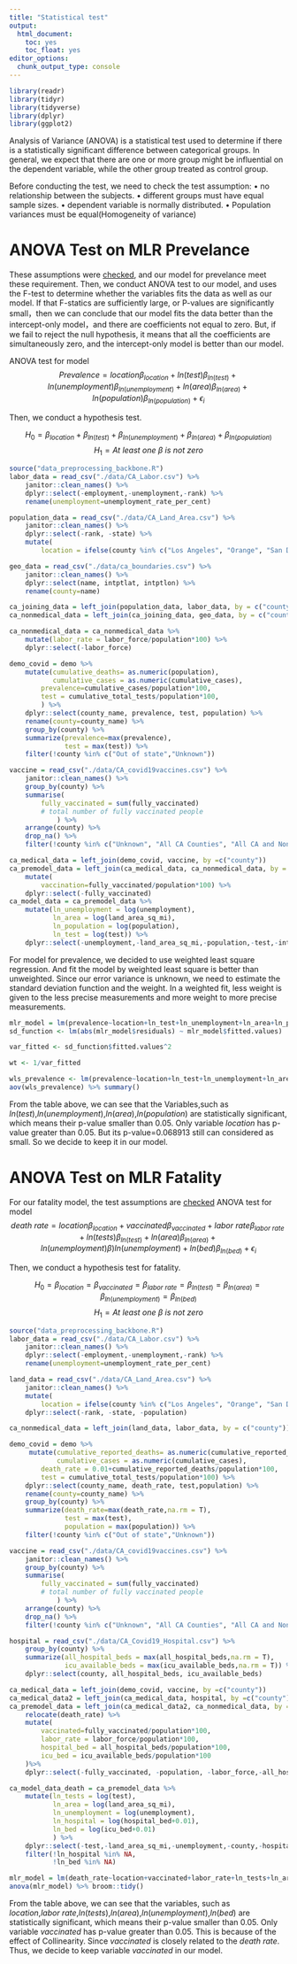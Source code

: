 ```yaml
---
title: "Statistical test"
output: 
  html_document: 
    toc: yes
    toc_float: yes
editor_options: 
  chunk_output_type: console
---
```


```r
library(readr)
library(tidyr)
library(tidyverse)
library(dplyr)
library(ggplot2)
```

Analysis of Variance (ANOVA) is a statistical test used to determine if there is a statistically significant difference between categorical groups. In general, we expect that there are one or more group might be influential on the dependent variable, while the other group treated as control group. 

Before conducting the test, we need to check the test assumption:
$\bullet$ no relationship between the subjects.
$\bullet$ different groups must have equal sample sizes.
$\bullet$ dependent variable is normally distributed.
$\bullet$ Population variances must be equal(Homogeneity of variance)

# ANOVA Test on MLR Prevelance

These assumptions were [checked](mlr_new.html), and our model for prevelance meet these requirement.
Then, we conduct ANOVA test to our model, and uses the F-test to determine whether the variables fits the data as well as our model. If that F-statics are sufficiently large, or P-values are significantly small，then we can conclude that our model fits the data better than the intercept-only model，and there are coefficients not equal to zero. But, if we fail to reject the null hypothesis, it means that all the coefficients are simultaneously zero, and the intercept-only model is better than our model.

ANOVA test for model $$Prevalence = location\beta_{location}+ln(test)\beta_{ln(test)}+ln(unemployment)\beta_{ln(unemployment)}+ln(area)\beta_{ln(area)}+ln(population)\beta_{ln(population)}+ \epsilon_i$$

Then, we conduct a hypothesis test.

$$H_0 = \beta_{location}+\beta_{ln(test)}+\beta_{ln(unemployment)}+\beta_{ln(area)}+\beta_{ln(population)}$$
$$H_1 = At\ least\ one\ \beta\: is\ not\ zero $$

```r
source("data_preprocessing_backbone.R")
labor_data = read_csv("./data/CA_Labor.csv") %>%
    janitor::clean_names() %>%
    dplyr::select(-employment,-unemployment,-rank) %>%
    rename(unemployment=unemployment_rate_per_cent)

population_data = read_csv("./data/CA_Land_Area.csv") %>%
    janitor::clean_names() %>%
    dplyr::select(-rank, -state) %>%
    mutate(
        location = ifelse(county %in% c("Los Angeles", "Orange", "San Diego", "Monterey", "San Benito", "San Luis Obispo", "Santa Barbara", "Santa Cruz", "Ventura", "Alameda", "Contra Costa", "Marin", "Napa", "San Francisco", "San Mateo", "Santa Clara", "Solano", "Sonoma", "Del Norte", "Humboldt", "Mendocino"), "costal", "inland")) 

geo_data = read_csv("./data/ca_boundaries.csv") %>%
    janitor::clean_names() %>%
    dplyr::select(name, intptlat, intptlon) %>%
    rename(county=name)

ca_joining_data = left_join(population_data, labor_data, by = c("county"))
ca_nonmedical_data = left_join(ca_joining_data, geo_data, by = c("county"))

ca_nonmedical_data = ca_nonmedical_data %>%
    mutate(labor_rate = labor_force/population*100) %>%
    dplyr::select(-labor_force)

demo_covid = demo %>%
    mutate(cumulative_deaths= as.numeric(population),
           cumulative_cases = as.numeric(cumulative_cases),
        prevalence=cumulative_cases/population*100,
        test = cumulative_total_tests/population*100,
        ) %>%
    dplyr::select(county_name, prevalence, test, population) %>%
    rename(county=county_name) %>%
    group_by(county) %>%
    summarize(prevalence=max(prevalence),
              test = max(test)) %>%
    filter(!county %in% c("Out of state","Unknown"))

vaccine = read_csv("./data/CA_covid19vaccines.csv") %>%
    janitor::clean_names() %>%
    group_by(county) %>%
    summarise(
        fully_vaccinated = sum(fully_vaccinated)
        # total number of fully vaccinated people
            ) %>%
    arrange(county) %>%
    drop_na() %>%
    filter(!county %in% c("Unknown", "All CA Counties", "All CA and Non-CA Counties"))

ca_medical_data = left_join(demo_covid, vaccine, by =c("county"))
ca_premodel_data = left_join(ca_medical_data, ca_nonmedical_data, by = c("county")) %>%
    mutate(
        vaccination=fully_vaccinated/population*100) %>%
    dplyr::select(-fully_vaccinated)
ca_model_data = ca_premodel_data %>% 
    mutate(ln_unemployment = log(unemployment),
           ln_area = log(land_area_sq_mi),
           ln_population = log(population),
           ln_test = log(test)) %>%
    dplyr::select(-unemployment,-land_area_sq_mi,-population,-test,-intptlat,-intptlon,-county)
```
For model for prevalence, we decided to use weighted least square regression. And fit the model by weighted least square is better than unweighted. Since our error variance is unknown, we need to estimate the standard deviation function and the weight. In a weighted fit, less weight is given to the less precise measurements and more weight
to more precise measurements.
```r
mlr_model = lm(prevalence~location+ln_test+ln_unemployment+ln_area+ln_population,data = ca_model_data)
sd_function <- lm(abs(mlr_model$residuals) ~ mlr_model$fitted.values)

var_fitted <- sd_function$fitted.values^2

wt <- 1/var_fitted

wls_prevalence <- lm(prevalence~location+ln_test+ln_unemployment+ln_area+ln_population,data = ca_model_data, weights = wt)
aov(wls_prevalence) %>% summary()
```

From the table above, we can see that the Variables,such as $ln(test)$,$ln(unemployment)$,$ln(area)$,$ln(population)$ are statistically significant, which means their p-value smaller than 0.05. Only variable $location$ has p-value greater than 0.05. But its p-value=0.068913 still can considered as small. So we decide to keep it in our model. 

# ANOVA Test on MLR Fatality

For our fatality model, the test assumptions are [checked](mlr_fatality.html)
ANOVA test for model $$death\ rate = location\beta_{location}+vaccinated\beta_{vaccinated}+labor\ rate\beta_{labor\ rate}+ln(tests)\beta_{ln(test)}+ln(area)\beta_{ln(area)}+ln(unemployment)\beta){ln(unemployment)}+ln(bed)\beta_{ln(bed)}+\epsilon_i$$

Then, we conduct a hypothesis test for fatality.

$$H_0 = \beta_{location}=\beta_{vaccinated}=\beta_{labor\ rate}=\beta_{ln(test)}=\beta_{ln(area)}=\beta_{ln(unemployment)}=\beta_{ln(bed)}$$
$$H_1 = At\ least\ one\ \beta\: is\ not\ zero $$

```r
source("data_preprocessing_backbone.R")
labor_data = read_csv("./data/CA_Labor.csv") %>%
    janitor::clean_names() %>%
    dplyr::select(-employment,-unemployment,-rank) %>%
    rename(unemployment=unemployment_rate_per_cent)

land_data = read_csv("./data/CA_Land_Area.csv") %>%
    janitor::clean_names() %>%
    mutate(
        location = ifelse(county %in% c("Los Angeles", "Orange", "San Diego", "Monterey", "San Benito", "San Luis Obispo", "Santa Barbara", "Santa Cruz", "Ventura", "Alameda", "Contra Costa", "Marin", "Napa", "San Francisco", "San Mateo", "Santa Clara", "Solano", "Sonoma", "Del Norte", "Humboldt", "Mendocino"), "costal", "inland")) %>%
    dplyr::select(-rank, -state, -population)

ca_nonmedical_data = left_join(land_data, labor_data, by = c("county"))

demo_covid = demo %>%
     mutate(cumulative_reported_deaths= as.numeric(cumulative_reported_deaths),
            cumulative_cases = as.numeric(cumulative_cases),
        death_rate = 0.01+cumulative_reported_deaths/population*100,
        test = cumulative_total_tests/population*100) %>%
    dplyr::select(county_name, death_rate, test,population) %>%
    rename(county=county_name) %>%
    group_by(county) %>%
    summarize(death_rate=max(death_rate,na.rm = T),
              test = max(test),
              population = max(population)) %>%
    filter(!county %in% c("Out of state","Unknown"))

vaccine = read_csv("./data/CA_covid19vaccines.csv") %>%
    janitor::clean_names() %>%
    group_by(county) %>%
    summarise(
        fully_vaccinated = sum(fully_vaccinated)
        # total number of fully vaccinated people
            ) %>%
    arrange(county) %>%
    drop_na() %>%
    filter(!county %in% c("Unknown", "All CA Counties", "All CA and Non-CA Counties","Outside California"))

hospital = read_csv("./data/CA_Covid19_Hospital.csv") %>%
    group_by(county) %>%
    summarize(all_hospital_beds = max(all_hospital_beds,na.rm = T),
              icu_available_beds = max(icu_available_beds,na.rm = T)) %>%
    dplyr::select(county, all_hospital_beds, icu_available_beds)

ca_medical_data = left_join(demo_covid, vaccine, by =c("county"))
ca_medical_data2 = left_join(ca_medical_data, hospital, by =c("county"))
ca_premodel_data = left_join(ca_medical_data2, ca_nonmedical_data, by = c("county")) %>%
    relocate(death_rate) %>%
    mutate(
        vaccinated=fully_vaccinated/population*100,
        labor_rate = labor_force/population*100,
        hospital_bed = all_hospital_beds/population*100,
        icu_bed = icu_available_beds/population*100
    )%>%
    dplyr::select(-fully_vaccinated, -population, -labor_force,-all_hospital_beds,-icu_available_beds)

ca_model_data_death = ca_premodel_data %>% 
    mutate(ln_tests = log(test),
           ln_area = log(land_area_sq_mi),
           ln_unemployment = log(unemployment),
           ln_hospital = log(hospital_bed+0.01),
           ln_bed = log(icu_bed+0.01)
           ) %>%
    dplyr::select(-test,-land_area_sq_mi,-unemployment,-county,-hospital_bed,-icu_bed) %>%
    filter(!ln_hospital %in% NA,
           !ln_bed %in% NA)

```

```r
mlr_model = lm(death_rate~location+vaccinated+labor_rate+ln_tests+ln_area+ln_unemployment+ln_bed,data = ca_model_data_death)
anova(mlr_model) %>% broom::tidy()
```
From the table above, we can see that the variables, such as $location$,$labor\ rate$,$ln(tests)$,$ln(area)$,$ln(unemployment)$,$ln(bed)$ are statistically significant, which means their p-value smaller than 0.05. Only variable $vaccinated$ has p-value greater than 0.05. This is because of the effect of Collinearity. Since $vaccinated$ is closely related to the $death\ rate$. Thus, we decide to keep variable $vaccinated$ in our model.
